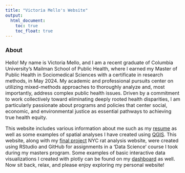 ```yaml
---
title: "Victoria Mello's Website"
output: 
  html_document:
    toc: true
    toc_float: true
---
```

<style>
  body {
    font-size: 16px; /
  }
</style>

### About
Hello! My name is Victoria Mello, and I am a recent graduate of Columbia University's Mailman School of Public Health, where I earned my Master of Public Health in Sociomedical Sciences with a certificate in research methods, in May 2024. My academic and professional pursuits center on utilizing mixed-methods approaches to thoroughly analyze and, most importantly, address complex public health issues. Driven by a commitment to work collectively toward eliminating deeply rooted health disparities, I am particularly passionate about programs and policies that center social, economic, and environmental justice as essential pathways to achieving true health equity.

This website includes various information about me such as my [resume](resume.html) as well as some examples of spatial analyses I have created using [QGIS](QGIS.html). This website, along with my [final project](https://nn2477.github.io/p8105-fp-rats.github.io/index.html) NYC rat analysis website, were created using RStudio and GitHub for assignments in a 'Data Science' course I took during my masters program. Some examples of basic interactive data visualizations I created with plotly can be found on my [dashboard](dashboard.html) as well. Now sit back, relax, and please enjoy exploring my personal website!
